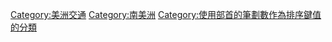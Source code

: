 {{Catnav|頁面分類|社会|人类社会|交通|各大洲交通|美洲交通}}
{{Catnav|頁面分類|地理|大洲|美洲|南美洲}}
{{Catnav|頁面分類|人类社会|科技|交通|各大洲交通|美洲交通}}
{{Catnav|頁面分類|人类社会|知識|科技|交通|各大洲交通|美洲交通}}
{{Catnav|頁面分類|人类社会|交通|各大洲交通|美洲交通}}
{{Commonscat|Transport in South America}}

{{DEFAULTSORT:②劃⼗部南美洲}}
[[Category:美洲交通|Category:美洲交通]]
[[Category:南美洲|Category:南美洲]]
[[Category:使用部首的筆劃數作為排序鍵值的分類|Category:使用部首的筆劃數作為排序鍵值的分類]]